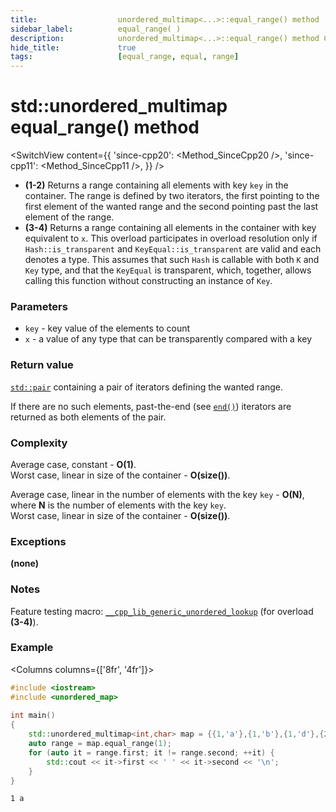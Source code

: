 ```yaml
---
title:					unordered_multimap<...>::equal_range() method
sidebar_label:			equal_range( )
description:			unordered_multimap<...>::equal_range() method C++ documentation
hide_title:				true
tags:					[equal_range, equal, range]
---
```



<!----------------- Codes ---------------------->

<!-- equal_range() -->

# std::unordered_multimap equal_range() method

<SwitchView content={{
    'since-cpp20': <Method_SinceCpp20 />,
    'since-cpp11': <Method_SinceCpp11 />,
    }} />

 - **(1-2)** Returns a range containing all elements with key `key` in the container.
    The range is defined by two iterators, the first pointing to the first element of the wanted range and the second pointing past the last element of the range.
 - **(3-4)** Returns a range containing all elements in the container with key equivalent to `x`.
    This overload participates in overload resolution only if `Hash::is_transparent` and `KeyEqual::is_transparent` are valid and each denotes a type.
    This assumes that such `Hash` is callable with both `K` and `Key` type, and that the `KeyEqual` is transparent, which, together, allows calling this function without constructing an instance of `Key`.

### Parameters

 - `key` - key value of the elements to count
 - `x` - a value of any type that can be transparently compared with a key

### Return value

[`std::pair`](#) containing a pair of iterators defining the wanted range.

If there are no such elements, past-the-end (see [`end()`](/docs/std/containers/maps/unordered-multimap/end)) iterators are returned as both elements of the pair.

### Complexity

Average case, constant - **O(1)**.  
Worst case, linear in size of the container - **O(size())**.

Average case, linear in the number of elements with the key `key` - **O(N)**, where **N** is the number of elements with the key `key`.  
Worst case, linear in size of the container - **O(size())**.

### Exceptions

**(none)**

### Notes

Feature testing macro: [`__cpp_lib_generic_unordered_lookup`](#) (for overload **(3-4)**).

### Example

<Columns columns={['8fr', '4fr']}>
<div>

```cpp title='Main.cpp' showLineNumbers
#include <iostream>
#include <unordered_map>
 
int main()
{  
    std::unordered_multimap<int,char> map = {{1,'a'},{1,'b'},{1,'d'},{2,'b'}};
    auto range = map.equal_range(1);
    for (auto it = range.first; it != range.second; ++it) {
        std::cout << it->first << ' ' << it->second << '\n';
    }
}
```

</div>
<div>

```plaintext title="Output"
1 a
```

</div>
</Columns>
